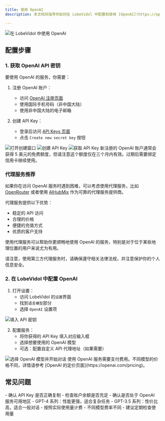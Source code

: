 ```yaml
---
title: 使用 OpenAI
description: 本文档将指导你如何在 LobeVidol 中配置和使用 [OpenAI](https://openai.com/) 的 AI 模型服务。OpenAI 提供了目前最先进的语言模型，包括 GPT-4 和 GPT-3.5 系列。

---
```


<Frame>
  <img 
    src="https://oss.vidol.chat/docs/2024/11/14ac82e21ddf26a1c172cdb0027d998c.png"
    alt="在 LobeVidol 中使用 OpenAI"
  />
</Frame>


## 配置步骤

### 1. 获取 OpenAI API 密钥

要使用 OpenAI 的服务，你需要：

1. 注册 OpenAI 账户：
   - 访问 [OpenAI 注册页面](https://platform.openai.com/signup)
   - 使用国际手机号码（非中国大陆）
   - 使用非中国大陆的电子邮箱
   
2. 创建 API Key：
   - 登录后访问 [API Keys 页面](https://platform.openai.com/api-keys)
   - 点击 `Create new secret key` 按钮

<Frame>
  <img 
    src="https://oss.vidol.chat/assets/24db23b1e193f3105f42e1c851900597.webp"
    alt="打开创建窗口"
  />
</Frame>

<Frame>
  <img 
    src="https://oss.vidol.chat/assets/876b70d34bd00241ba0bd5fe9ff76a06.webp"
    alt="创建 API Key"
  />
</Frame>

<Frame>
  <img 
    src="https://oss.vidol.chat/assets/1f38a1ff0ce00e95f72fbaddac754bbd.webp"
    alt="获取 API Key"
  />
</Frame>

<Warning>
  新注册的 OpenAI 账户通常会获得 5 美元的免费额度，但请注意这个额度仅在三个月内有效。过期后需要绑定信用卡继续使用。
</Warning>


### 代理服务推荐

如果你在访问 OpenAI 服务时遇到困难，可以考虑使用代理服务，比如 [OpenRouter](https://openrouter.ai/) 或者使用 [AIHubMix](https://aihubmix.com?aff=NBh9) 作为可靠的代理服务提供商。

代理服务提供以下优势：

- 稳定的 API 访问
- 合理的价格
- 便捷的充值方式
- 优质的客户支持

使用代理服务可以帮助你更顺畅地使用 OpenAI 的服务，特别是对于位于某些地理位置的用户来说尤为有用。

<Warning>
  请注意，使用第三方代理服务时，请确保遵守相关法律法规，并注意保护你的个人信息安全。
</Warning>



### 2. 在 LobeVidol 中配置 OpenAI

1. 打开设置：
   - 访问 LobeVidol 的`设置`界面
   - 找到`语言模型`部分
   - 选择 `OpenAI` 设置项

<Frame>
  <img 
    src="https://oss.vidol.chat/docs/2024/11/65be98b535abfdf1de172f90f1f4d087.png"
    alt="填入 API 密钥"
  />
</Frame>

2. 配置服务：
   - 将你获得的 API Key 填入对应输入框
   - 选择想要使用的 OpenAI 模型
   - 可选：配置自定义 API 代理地址（如果需要）

<Frame>
  <img 
    src="https://oss.vidol.chat/docs/2024/11/337b8df7091c4a261979de943d1474cf.png"
    alt="选择 OpenAI 模型并开始对话"
  />
</Frame>

<Warning>
  使用 OpenAI 服务需要支付费用。不同模型的价格不同，详情请参考 [OpenAI 的定价页面](https://openai.com/pricing)。
</Warning>

## 常见问题

<Accordion title="API Key 无法使用？">
  - 确认 API Key 是否正确复制
  - 检查账户余额是否充足
  - 确认是否处于 OpenAI 服务可用地区
</Accordion>

<Accordion title="如何选择合适的模型？">
  - GPT-4 系列：性能更强，适合复杂任务
  - GPT-3.5 系列：性价比高，适合一般对话
</Accordion>

<Accordion title="计费问题">
  - 按照实际使用量计费
  - 不同模型费率不同
  - 建议定期检查使用量
</Accordion>
